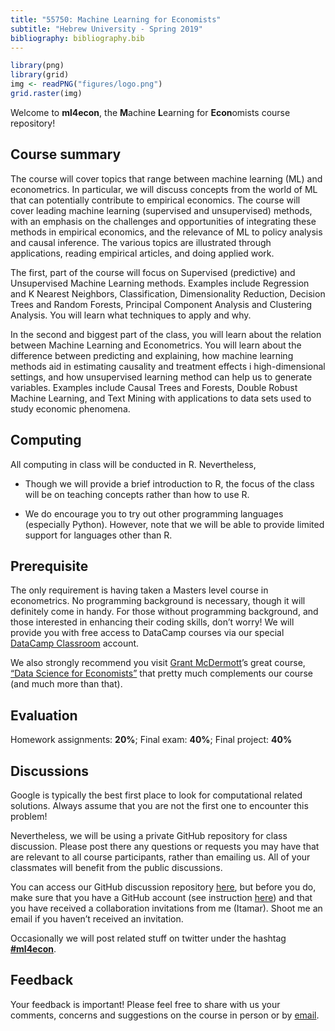 ```yaml
---
title: "55750: Machine Learning for Economists"
subtitle: "Hebrew University - Spring 2019"
bibliography: bibliography.bib
---
```


  
```r
library(png)
library(grid)
img <- readPNG("figures/logo.png")
grid.raster(img)
```

Welcome to __ml4econ__, the **M**achine **L**earning for **Econ**omists course repository!  


## Course summary

The course will cover topics that range between machine learning (ML) and econometrics. In particular, we will discuss concepts from the world of ML that can potentially contribute to empirical economics. The course will cover leading machine learning (supervised and unsupervised) methods, with an emphasis on the challenges and opportunities of integrating these methods in empirical economics, and the relevance of ML to policy analysis and causal inference. The various topics are illustrated through applications, reading empirical articles, and doing applied work.

The first, part of the course will focus on Supervised (predictive) and Unsupervised Machine Learning methods. Examples include Regression and K Nearest Neighbors, Classification, Dimensionality Reduction, Decision Trees and Random Forests, Principal Component Analysis and Clustering Analysis. You will learn what techniques to apply and why.

In the second and biggest part of the class, you will learn about the relation between Machine Learning and Econometrics. You will learn about the difference between predicting and explaining, how machine learning methods aid in estimating causality and treatment effects i high-dimensional settings, and how unsupervised learning method can help us to generate variables. Examples include Causal Trees and Forests, Double Robust Machine Learning, and Text Mining with applications to data sets used to study economic phenomena.

## Computing

All computing in class will be conducted in R. Nevertheless,

* Though we will provide a brief introduction to R, the focus of the class will be on teaching concepts rather than how to use R.  

* We do encourage you to try out other programming languages (especially Python). However, note that we will be able to provide limited support for languages other than R.  

## Prerequisite

The only requirement is having taken a Masters level course in econometrics. No programming background is necessary, though it will definitely come in handy. For those without programming background, and those interested in enhancing their coding skills, don't worry! We will provide you with free access to DataCamp courses via our special [DataCamp Classroom](https://itamarcaspi.github.io/ml4econ/datacamp.html) account.

We also strongly recommend  you visit [Grant McDermott](http://grantmcdermott.com/)'s great course, ["Data Science for Economists"](https://github.com/uo-ec607) that pretty much complements our course (and much more than that).


## Evaluation

Homework assignments: **20%**; Final exam: **40%**; Final project: **40%**


## Discussions

Google is typically the best first place to look for computational related solutions. Always assume that you are not the first one to encounter this problem!

Nevertheless, we will be using a private GitHub repository for class discussion. Please post there any questions or requests you may have that are relevant to all course participants, rather than emailing us. All of your classmates will benefit from the public discussions.

You can access our GitHub discussion repository [here](https://github.com/itamarcaspi/ml4econ_discussion), but before you do, make sure that you have a GitHub account (see instruction [here](https://itamarcaspi.github.io/ml4econ/git.html)) and that you have received a collaboration invitations from me (Itamar). Shoot me an email if you haven't received an invitation.


Occasionally we will post related stuff on twitter under the hashtag [__#ml4econ__](https://twitter.com/search?f=tweets&q=%23ml4econ&src=typd).


## Feedback

Your feedback is important! Please feel free to share with us
your comments, concerns and suggestions on the course in
person or by [email](https://itamarcaspi.github.io/ml4econ/people.html).
